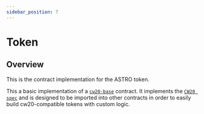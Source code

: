 ```yaml
---
sidebar_position: 7
---
```


# Token

## Overview

This is the contract implementation for the ASTRO token.

This a basic implementation of a [`cw20-base`](https://github.com/CosmWasm/cw-plus/tree/main/contracts/cw20-base) contract. It implements the [`CW20 spec`](https://github.com/CosmWasm/cw-plus/tree/main/packages/cw20) and is designed to be imported into other contracts in order to easily build cw20-compatible tokens with custom logic.


